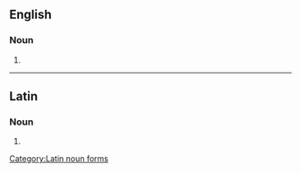 ==English==

===Noun===
{{head|en|noun plural form}}

# {{plural of|catena|lang=en}}

----

==Latin==

===Noun===
{{head|la|noun form|head=catēnās|g=f}}

# {{inflection of|catēna||acc|p|lang=la}}

[[Category:Latin noun forms]]